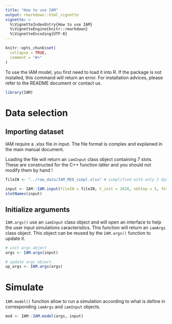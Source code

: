 ```yaml
---
title: "How to use IAM"
output: rmarkdown::html_vignette
vignette: >
  %\VignetteIndexEntry{How to use IAM}
  %\VignetteEngine{knitr::rmarkdown}
  %\VignetteEncoding{UTF-8}
---
```


```r
knitr::opts_chunk$set(
  collapse = TRUE,
  comment = "#>"
)
```


To use the IAM model, you first need to load it into R. If the package is not installed, this command will return an error. For installation advices, please refer to the README document or contact us.
```r
library(IAM)
```


# Data selection

## Importing dataset

IAM require a .xlsx file in input. The file format is complex and explained in the main manual document. <!-- Could be usefull to show some example about the construction of this file in another vignette. -->

Loading the file will return an `iamInput` class object containing 7 slots. These are constructed for the C++ function latter and you should not modify them by hand !

<!-- there is a need for a summary function !!! -->

```r
fileIN <- "../raw_data/IAM_MED_simpl.xlsx" # simplified with only 2 dyn and 2 static

input <- IAM::IAM.input(fileIN = fileIN, t_init = 2020, nbStep = 5, folderFleet = NULL, desc = "Vignette example")
slotNames(input)
```

<!--
If the file has already been imported and exported as .txt files, it can be reimported with the same function.
-->

## Initialize arguments

`IAM.args()` use an `iamInput` class object and will open an interface to help the user input simulations caracteristics. 
This function will return an `iamArgs` class object. This object can be reused by the `IAM.args()` function to update it.

```r
# init args object
args <- IAM.args(input)

# update args object.
up_args <- IAM.args(args)
```


<!--
iamArgs object can be exported as .txt files and reloaded by this function

#
##importation des arguments
#impArg <- IAM.args("C:/Documents and Settings/mmerzere/Bureau/COST_R/IAMwd/expArgs/args.txt",
#                   "C:/Documents and Settings/mmerzere/Bureau/COST_R/IAMwd/expArgs/specific.txt",desc="My args")
#
-->

# Simulate

`IAM.model()` function allow to run a simulation according to what is define in corresponding <!-- # TODO : really corresponding ?--> `iamArgs` and `iamInput` objects.
```r
mod <- IAM::IAM.model(args, input)
```


